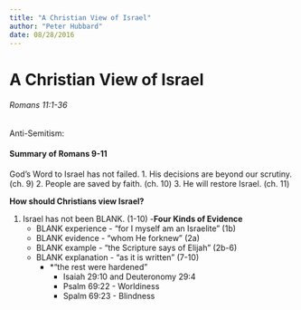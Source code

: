 ```yaml
---
title: "A Christian View of Israel"
author: "Peter Hubbard"
date: 08/28/2016
---
```


# A Christian View of Israel
###### Romans 11:1-36

Anti-Semitism:

#### Summary of Romans 9-11
God's Word to Israel has not failed. 
1. His decisions are beyond our scrutiny. (ch. 9)
2. People are saved by faith. (ch. 10)
3. He will restore Israel. (ch. 11)

**How should Christians view Israel?**

1. Israel has not been <answer>BLANK</answer>. (1-10)
   -**Four Kinds of Evidence**
   	- <answer>BLANK</answer> experience - "for I myself am an Israelite" (1b)
	- <answer>BLANK</answer> evidence - "whom He forknew" (2a)
	- <answer>BLANK</answer> example - "the Scripture says of Elijah" (2b-6)
	- <answer>BLANK</answer> explanation - "as it is written" (7-10)
	  	- *"the rest were hardened"
		  	- Isaiah 29:10 and Deuteronomy 29:4
			- Psalm 69:22 - Worldiness
			- Spalm 69:23 - Blindness


